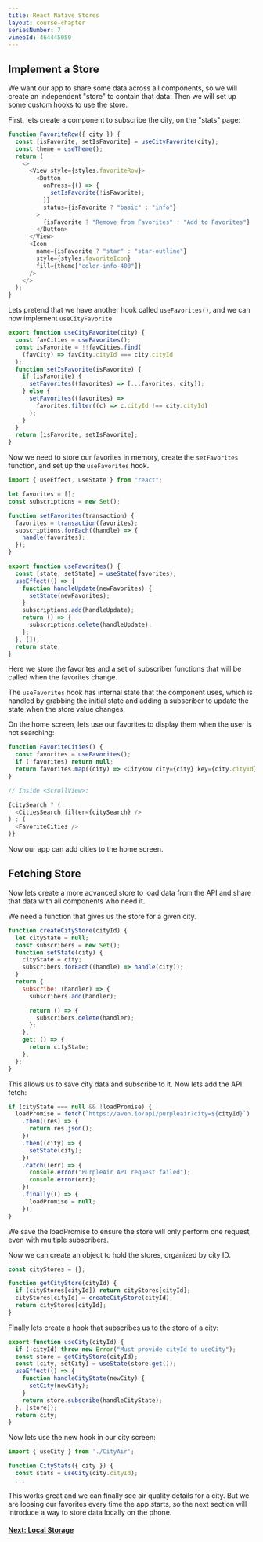 ```yaml
---
title: React Native Stores
layout: course-chapter
seriesNumber: 7
vimeoId: 464445050
---
```


## Implement a Store

We want our app to share some data across all components, so we will create an independent "store" to contain that data. Then we will set up some custom hooks to use the store.

First, lets create a component to subscribe the city, on the "stats" page:

```jsx:CityScreen.js
function FavoriteRow({ city }) {
  const [isFavorite, setIsFavorite] = useCityFavorite(city);
  const theme = useTheme();
  return (
    <>
      <View style={styles.favoriteRow}>
        <Button
          onPress={() => {
            setIsFavorite(!isFavorite);
          }}
          status={isFavorite ? "basic" : "info"}
        >
          {isFavorite ? "Remove from Favorites" : "Add to Favorites"}
        </Button>
      </View>
      <Icon
        name={isFavorite ? "star" : "star-outline"}
        style={styles.favoriteIcon}
        fill={theme["color-info-400"]}
      />
    </>
  );
}
```

Lets pretend that we have another hook called `useFavorites()`, and we can now implement `useCityFavorite`

```jsx:CityFavorites.js
export function useCityFavorite(city) {
  const favCities = useFavorites();
  const isFavorite = !!favCities.find(
    (favCity) => favCity.cityId === city.cityId
  );
  function setIsFavorite(isFavorite) {
    if (isFavorite) {
      setFavorites((favorites) => [...favorites, city]);
    } else {
      setFavorites((favorites) =>
        favorites.filter((c) => c.cityId !== city.cityId)
      );
    }
  }
  return [isFavorite, setIsFavorite];
}
```

Now we need to store our favorites in memory, create the `setFavorites` function, and set up the `useFavorites` hook.

```jsx:CityFavorites.js
import { useEffect, useState } from "react";

let favorites = [];
const subscriptions = new Set();

function setFavorites(transaction) {
  favorites = transaction(favorites);
  subscriptions.forEach((handle) => {
    handle(favorites);
  });
}

export function useFavorites() {
  const [state, setState] = useState(favorites);
  useEffect(() => {
    function handleUpdate(newFavorites) {
      setState(newFavorites);
    }
    subscriptions.add(handleUpdate);
    return () => {
      subscriptions.delete(handleUpdate);
    };
  }, []);
  return state;
}
```

Here we store the favorites and a set of subscriber functions that will be called when the favorites change.

The `useFavorites` hook has internal state that the component uses, which is handled by grabbing the initial state and adding a subscriber to update the state when the store value changes.


On the home screen, lets use our favorites to display them when the user is not searching:

```jsx:HomeScreen.js
function FavoriteCities() {
  const favorites = useFavorites();
  if (!favorites) return null;
  return favorites.map((city) => <CityRow city={city} key={city.cityId} />);
}

// Inside <ScrollView>:

{citySearch ? (
  <CitiesSearch filter={citySearch} />
) : (
  <FavoriteCities />
)}
```

Now our app can add cities to the home screen.

## Fetching Store

Now lets create a more advanced store to load data from the API and share that data with all components who need it.

We need a function that gives us the store for a given city.

```jsx:CityAir.js
function createCityStore(cityId) {
  let cityState = null;
  const subscribers = new Set();
  function setState(city) {
    cityState = city;
    subscribers.forEach((handle) => handle(city));
  }
  return {
    subscribe: (handler) => {
      subscribers.add(handler);

      return () => {
        subscribers.delete(handler);
      };
    },
    get: () => {
      return cityState;
    },
  };
}
```

This allows us to save city data and subscribe to it. Now lets add the API fetch:

```jsx
if (cityState === null && !loadPromise) {
  loadPromise = fetch(`https://aven.io/api/purpleair?city=${cityId}`)
    .then((res) => {
      return res.json();
    })
    .then((city) => {
      setState(city);
    })
    .catch((err) => {
      console.error("PurpleAir API request failed");
      console.error(err);
    })
    .finally(() => {
      loadPromise = null;
    });
}
```

We save the loadPromise to ensure the store will only perform one request, even with multiple subscribers.

Now we can create an object to hold the stores, organized by city ID.

```jsx:CityAir.js
const cityStores = {};

function getCityStore(cityId) {
  if (cityStores[cityId]) return cityStores[cityId];
  cityStores[cityId] = createCityStore(cityId);
  return cityStores[cityId];
}
```

Finally lets create a hook that subscribes us to the store of a city:


```jsx:CityAir.js
export function useCity(cityId) {
  if (!cityId) throw new Error("Must provide cityId to useCity");
  const store = getCityStore(cityId);
  const [city, setCity] = useState(store.get());
  useEffect(() => {
    function handleCityState(newCity) {
      setCity(newCity);
    }
    return store.subscribe(handleCityState);
  }, [store]);
  return city;
}
```

Now lets use the new hook in our city screen:

```jsx:CityScreen.js
import { useCity } from './CityAir';

function CityStats({ city }) {
  const stats = useCity(city.cityId);
  ...
```

This works great and we can finally see air quality details for a city. But we are loosing our favorites every time the app starts, so the next section will introduce a way to store data locally on the phone.

#### [Next: Local Storage](/react-native-local-storage)

<!--- © Aven LLC and Aven Contributors. Licensed under Creative Commons BY-NC-SA 4.0 https://creativecommons.org/licenses/by-nc-sa/4.0/ -->
